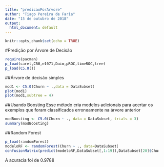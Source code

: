 ```yaml
---
title: "predicaoPorArvore"
author: "Tiago Pereira de Faria"
date: "15 de outubro de 2018"
output:
  html_document: default
---
```


```r
knitr::opts_chunk$set(echo = TRUE)
```

#Predição por Árvore de Decisão

```r
require(pacman)
p_load(caret,C50,e1071,Daim,pROC,timeROC,tree)
p_load(C5.0())
```

##Árvore de decisão simples 
```r
mod1 <- C5.0(Churn ~ .,data = DataSubset)
plot(mod1)
plot(mod1,subtree = 4)
```

##Usando Boosting
Esse método cria modelos adicionais para acertar os exemplos que foram classificados erroneamente na árvore anterior

```r
modBoosting <- C5.0(Churn ~ ., data = DataSubset, trials = 3)
summary(modBoosting)
```

##Random Forest
```r
p_load(randomForest)
modeloRF <- randomForest(Churn ~ ., data=DataSubset)
confusionMatrix(predict(modeloRF,DataSubset[,1:19]),DataSubset[20]$Churn)
```

A acuracia foi de 0.9788